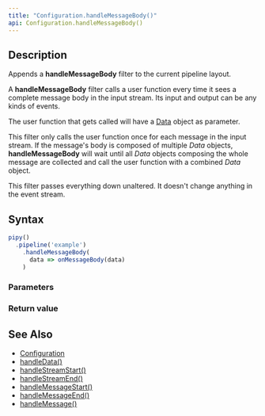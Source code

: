 ```yaml
---
title: "Configuration.handleMessageBody()"
api: Configuration.handleMessageBody()
---
```


## Description

Appends a **handleMessageBody** filter to the current pipeline layout.

A **handleMessageBody** filter calls a user function every time it sees a complete message body in the input stream. Its input and output can be any kinds of events.

<FilterDiagram
  name="handleMessageBody"
  input="Event"
  output="Event"
/>

The user function that gets called will have a [Data](/reference/api/Data) object as parameter.

This filter only calls the user function once for each message in the input stream. If the message's body is composed of multiple _Data_ objects, **handleMessageBody** will wait until all _Data_ objects composing the whole message are collected and call the user function with a combined _Data_ object.

This filter passes everything down unaltered. It doesn't change anything in the event stream.

## Syntax

``` js
pipy()
  .pipeline('example')
    .handleMessageBody(
      data => onMessageBody(data)
    )
```

### Parameters

<Parameters/>

### Return value

<ReturnValue/>

## See Also

* [Configuration](/reference/api/Configuration)
* [handleData()](/reference/api/Configuration/handleData)
* [handleStreamStart()](/reference/api/Configuration/handleStreamStart)
* [handleStreamEnd()](/reference/api/Configuration/handleStreamEnd)
* [handleMessageStart()](/reference/api/Configuration/handleMessageStart)
* [handleMessageEnd()](/reference/api/Configuration/handleMessageEnd)
* [handleMessage()](/reference/api/Configuration/handleMessage)
